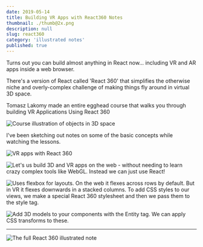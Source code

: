 ```yaml
---
date: 2019-05-14
title: Building VR Apps with React360 Notes
thumbnail: ./thumb@2x.png
description: null
slug: react360
category: 'illustrated notes'
published: true
---
```



<NotesContainer>

Turns out you can build almost anything in React now... including VR and AR apps inside a web browser.

There's a version of React called '<Link to="https://facebook.github.io/react-360/">React 360</Link>' that simplifies the otherwise niche and overly-complex challenge of making things fly around in virtual 3D space.

<p><Link to="https://egghead.io/instructors/tomasz-lakomy">Tomasz Lakomy</Link> made an entire egghead course that walks you through building <Link to="https://egghead.io/courses/vr-applications-using-react-360?af=54fd64">VR Applications Using React 360</Link></p>

<Link to="https://egghead.io/courses/vr-applications-using-react-360?af=54fd64">

<img style="max-width: 100%;" src="https://og-image-egghead-course.now.sh/vr-applications-using-react-360" alt="Course illustration of objects in 3D space" />

</Link>

I've been sketching out notes on some of the basic concepts while watching the lessons.

![VR apps with React 360](./react360_p1@2x.png)

![Let's us build 3D and VR apps on the web - without needing to learn crazy complex tools like WebGL. Instead we can just use React!](./react360_p2@2x.png)

![Uses flexbox for layouts. On the web it flexes across rows by default. But in VR it flexes downwards in a stacked columns. To add CSS styles to our views, we make a special React 360 stylesheet and then we pass them to the style tag.](./react360_p3@2x.png)

![Add 3D models to your components with the Entity tag. We can apply CSS transforms to these.](./react360_p4@2x.png)

---

<FullNote coursename="VR Applications Using React360" courselink="https://egghead.io/courses/vr-applications-using-react-360?af=54fd64">

![The full React 360 illustrated note](./react360_full@2x.png)

</FullNote>

</NotesContainer>
